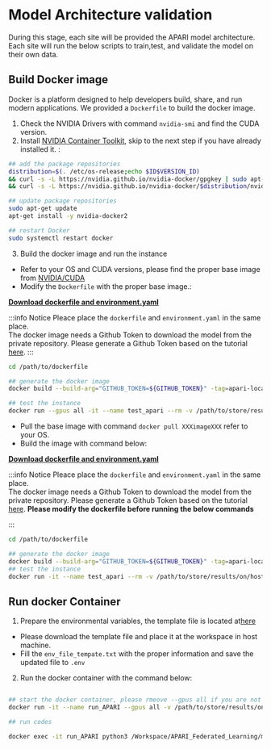 # Model Architecture validation

During this stage, each site will be provided the APARI model architecture. 
Each site will run the below scripts to train,test, and validate the model on their own data.

## Build Docker image
Docker is a platform designed to help developers build, share, and run modern applications. We provided a `Dockerfile` to build the docker image.


<Tabs>
  <TabItem value="NVIDIA" label="NVIDIA GPUs" default>

1. Check the NVIDIA Drivers with command `nvidia-smi` and find the CUDA version.
2. Install [NVIDIA Container Toolkit](https://github.com/NVIDIA/nvidia-docker), skip to the next step if you have already installed it. :


```bash
## add the package repositories
distribution=$(. /etc/os-release;echo $ID$VERSION_ID)
&& curl -s -L https://nvidia.github.io/nvidia-docker/gpgkey | sudo apt-key add -
&& curl -s -L https://nvidia.github.io/nvidia-docker/$distribution/nvidia-docker.list | sudo tee /etc/apt/sources.list.d/nvidia-docker.list

## update package repositories
sudo apt-get update
apt-get install -y nvidia-docker2

## restart Docker
sudo systemctl restart docker
```

3. Build the docker image and run the instance
* Refer to your OS and CUDA versions, please find the proper base image from [NVIDIA/CUDA](https://hub.docker.com/r/nvidia/cuda/tags)
* Modify the `Dockerfile` with the proper base image.:

[<strong>Download dockerfile and environment.yaml </strong>](https://github.com/Prisma-pResearch/APARI_Federated_Learning/tree/main/apari-website/static)

:::info Notice
Pleace place the `dockerfile` and `environment.yaml` in the same place.<br/>
The docker image needs a Github Token to download the model from the private repository. Please generate a Github Token based on the tutorial [here](https://docs.github.com/en/authentication/keeping-your-account-and-data-secure/managing-your-personal-access-tokens).
:::


```bash
cd /path/to/dockerfile 

## generate the docker image
docker build --build-arg="GITHUB_TOKEN=${GITHUB_TOKEN}" -tag=apari-local .

## test the instance
docker run --gpus all -it --name test_apari --rm -v /path/to/store/results/on/hostmachine:/Workspace apari-local

```
   
</TabItem>
<TabItem value="CPU" label="CPU">

* Pull the base image with command `docker pull XXXimageXXX` refer to your OS.
* Build the image with command below:

[<strong>Download dockerfile and environment.yaml </strong>](https://github.com/Prisma-pResearch/APARI_Federated_Learning/tree/main/apari-website/static)

:::info Notice
Pleace place the `dockerfile` and `environment.yaml` in the same place.<br/>
The docker image needs a Github Token to download the model from the private repository. Please generate a Github Token based on the tutorial [here](https://docs.github.com/en/authentication/keeping-your-account-and-data-secure/managing-your-personal-access-tokens).
<strong> Please modify the dockerfile before running the below commands </strong>

:::


```bash
cd /path/to/dockerfile 

## generate the docker image
docker build --build-arg="GITHUB_TOKEN=${GITHUB_TOKEN}" -tag=apari-local .
## test the instance
docker run -it --name test_apari --rm -v /path/to/store/results/on/hostmachine:/Workspace apari-local

```


</TabItem>
</Tabs>


## Run docker Container

1. Prepare the environmental variables, the template file is located at[here](https://github.com/Prisma-pResearch/APARI_Federated_Learning/blob/main/env_file_tempate.txt)

- Please download the template file and place it at the workspace in host machine. 
- Fill the `env_file_tempate.txt` with the proper information and save the updated file to `.env` 

2. Run the docker container with the command below:

```bash

## start the docker container, please rmeove --gpus all if you are not using GPUs
docker run -it --name run_APARI --gpus all -v /path/to/store/results/on/hostmachine:/Workspace --env-file .env -d apari-local

## run codes

docker exec -it run_APARI python3 /Workspace/APARI_Federated_Learning/main.py -e True

```